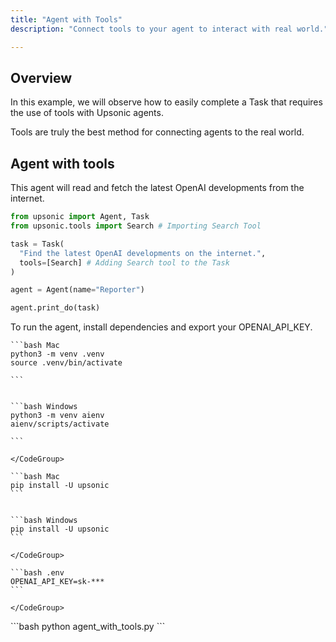 ```yaml
---
title: "Agent with Tools"
description: "Connect tools to your agent to interact with real world."

---
```


## Overview

In this example, we will observe how to easily complete a Task that requires the use of tools with Upsonic agents.

Tools are truly the best method for connecting agents to the real world.

## Agent with tools

This agent will read and fetch the latest OpenAI developments from the internet.

```python agent_with_tools.py
from upsonic import Agent, Task
from upsonic.tools import Search # Importing Search Tool

task = Task(
  "Find the latest OpenAI developments on the internet.", 
  tools=[Search] # Adding Search tool to the Task
)

agent = Agent(name="Reporter")

agent.print_do(task)
```

To run the agent, install dependencies and export your OPENAI_API_KEY.

<Steps>
  <Step title="Setup your virtual environment">
    <CodeGroup>

    ```bash Mac
    python3 -m venv .venv
    source .venv/bin/activate
    
    ```

    
    ```bash Windows
    python3 -m venv aienv
    aienv/scripts/activate
    
    ```

    </CodeGroup>
  </Step>
  <Step title="Install dependencies">
    <CodeGroup>

    ```bash Mac
    pip install -U upsonic
    ```

    
    ```bash Windows
    pip install -U upsonic
    ```

    </CodeGroup>
  </Step>
  <Step title="Put your OpenAI key">
    <CodeGroup>

    ```bash .env
    OPENAI_API_KEY=sk-***
    ```

    </CodeGroup>
  </Step>
  <Step title="Run the agent to do the task">
    ```bash
    python agent_with_tools.py
    ```
  </Step>
</Steps>
